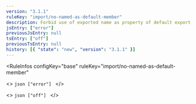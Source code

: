 ```yaml
---
version: "3.1.1"
ruleKey: "import/no-named-as-default-member"
description: Forbid use of exported name as property of default export
jsEntry: ["error"]
previousJsEntry: null
tsEntry: ["off"]
previousTsEntry: null
history: [{ "state": "new", "version": "3.1.1" }]
---
```


<RuleInfos 
  configKey="base" 
  ruleKey="import/no-named-as-default-member" 
>
  <>
    ```json
    ["error"]
    ```
  </>

  <>
    ```json
    ["off"]
    ```
  </>
</RuleInfos>
